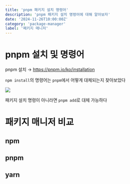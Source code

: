 ```yaml
---
title: 'pnpm 패키지 설치 명령어'
description: 'pnpm 패키지 설치 명령어에 대해 알아보자'
date: '2024-11-26T10:00:00Z'
category: 'package-manager'
label: '패키지 매니저'
---
```


# pnpm 설치 및 명령어

pnpm 설치 → https://pnpm.io/ko/installation

`npm install`의 명령어는 `pnpm`에서 어떻게 대체되는지 찾아보았다

![](/images/posts/pnpm-install-cli/01.png)

패키지 설치 명령이 아니라면 `pnpm add`로 대체 가능하다

# 패키지 매니저 비교

## npm

## pnpm

## yarn
